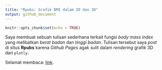 ```yaml
---
title: "Rpubs: Grafik BMI dalam 2D dan 3D"
output: github_document
---
```


```r
knitr::opts_chunk$set(echo = TRUE)
```

Saya membuat sebuah tulisan sederhana terkait fungsi _body mass index_ yang melibatkan _berat badan_ dan _tinggi badan_. Tulisan tersebut saya _post_ di situs __Rpubs__ karena _Github Pages_ agak sulit dalam _rendering_ grafik 3D dari `plotly`.

Selamat membaca: [link](https://rpubs.com/QRA_NFI/bmi).